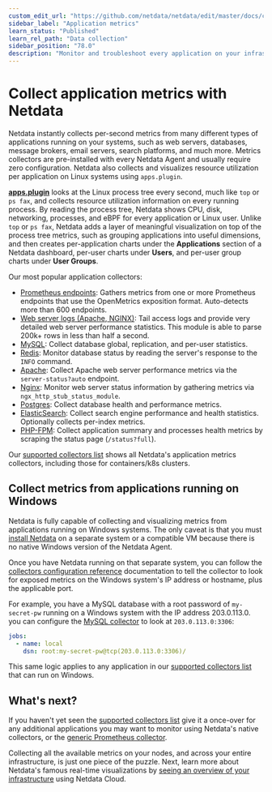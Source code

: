 ```yaml
---
custom_edit_url: "https://github.com/netdata/netdata/edit/master/docs/collect/application-metrics.md"
sidebar_label: "Application metrics"
learn_status: "Published"
learn_rel_path: "Data collection"
sidebar_position: "78.0"
description: "Monitor and troubleshoot every application on your infrastructure with per-second metrics, zero configuration, and meaningful charts."
---
```



# Collect application metrics with Netdata

Netdata instantly collects per-second metrics from many different types of applications running on your systems, such as
web servers, databases, message brokers, email servers, search platforms, and much more. Metrics collectors are
pre-installed with every Netdata Agent and usually require zero configuration. Netdata also collects and visualizes
resource utilization per application on Linux systems using `apps.plugin`.

[**apps.plugin**](/docs/nightly/data-collection/monitor-anything/system-metrics/application-monitoring) looks at the Linux process tree every second, much like `top` or
`ps fax`, and collects resource utilization information on every running process. By reading the process tree, Netdata
shows CPU, disk, networking, processes, and eBPF for every application or Linux user. Unlike `top` or `ps fax`, Netdata
adds a layer of meaningful visualization on top of the process tree metrics, such as grouping applications into useful
dimensions, and then creates per-application charts under the **Applications** section of a Netdata dashboard, per-user
charts under **Users**, and per-user group charts under **User Groups**.

Our most popular application collectors:

- [Prometheus endpoints](/docs/nightly/data-collection/monitor-anything/generic-collectors/prometheus-endpoints): Gathers
  metrics from one or more Prometheus endpoints that use the OpenMetrics exposition format. Auto-detects more than 600
  endpoints.
- [Web server logs (Apache, NGINX)](/docs/nightly/data-collection/monitor-anything/quantify-logs-to-metrics/web-server-logs-apache-nginx-microsoft-iis):
  Tail access logs and provide very detailed web server performance statistics. This module is able to parse 200k+
  rows in less than half a second.
- [MySQL](/docs/nightly/data-collection/monitor-anything/databases/mysql): Collect database global,
  replication, and per-user statistics.
- [Redis](/docs/nightly/data-collection/monitor-anything/databases/redis): Monitor database status by
  reading the server's response to the `INFO` command.
- [Apache](/docs/nightly/data-collection/monitor-anything/webapps/apache): Collect Apache web server
  performance metrics via the `server-status?auto` endpoint.
- [Nginx](/docs/nightly/data-collection/monitor-anything/webapps/nginx): Monitor web server status
  information by gathering metrics via `ngx_http_stub_status_module`.
- [Postgres](/docs/nightly/data-collection/monitor-anything/databases/postgressql): Collect database health
  and performance metrics.
- [ElasticSearch](/docs/nightly/data-collection/monitor-anything/apps/elasticsearch): Collect search
  engine performance and health statistics. Optionally collects per-index metrics.
- [PHP-FPM](/docs/nightly/data-collection/monitor-anything/webapps/php-fpm): Collect application summary
  and processes health metrics by scraping the status page (`/status?full`).

Our [supported collectors list](/docs/nightly/data-collection/monitor-anything#service-and-application-collectors) shows all Netdata's
application metrics collectors, including those for containers/k8s clusters.

## Collect metrics from applications running on Windows

Netdata is fully capable of collecting and visualizing metrics from applications running on Windows systems. The only
caveat is that you must [install Netdata](/docs/nightly/getting-started/install-netdata) on a separate system or a compatible VM because there
is no native Windows version of the Netdata Agent.

Once you have Netdata running on that separate system, you can follow the [collectors configuration reference](/docs/nightly/data-collection/collectors-configuration) documentation to tell the collector to look for exposed metrics on the Windows system's IP
address or hostname, plus the applicable port.

For example, you have a MySQL database with a root password of `my-secret-pw` running on a Windows system with the IP
address 203.0.113.0. you can configure the [MySQL
collector](/docs/nightly/data-collection/monitor-anything/databases/mysql) to look at `203.0.113.0:3306`:

```yml
jobs:
  - name: local
    dsn: root:my-secret-pw@tcp(203.0.113.0:3306)/
```

This same logic applies to any application in our [supported collectors
list](/docs/nightly/data-collection/monitor-anything#service-and-application-collectors) that can run on Windows.

## What's next?

If you haven't yet seen the [supported collectors list](/docs/nightly/data-collection/monitor-anything) give it a once-over for any
additional applications you may want to monitor using Netdata's native collectors, or the [generic Prometheus
collector](/docs/nightly/data-collection/monitor-anything/generic-collectors/prometheus-endpoints).

Collecting all the available metrics on your nodes, and across your entire infrastructure, is just one piece of the
puzzle. Next, learn more about Netdata's famous real-time visualizations by [seeing an overview of your
infrastructure](/docs/nightly/visualization,-charts-and-dashboards/cloud-visualizations/infrastructure-overview) using Netdata Cloud.


